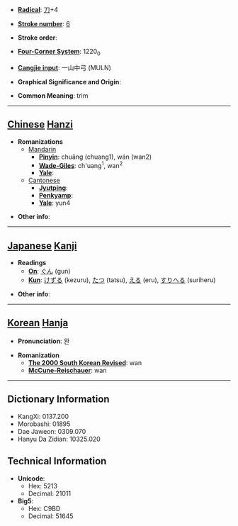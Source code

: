 * '''[[Wiktionary:Chinese radical index| Radical]]''': [[Wiktionary:Chinese radical index 刀|刀]]+4

* '''[[Wiktionary:Chinese total strokes index|Stroke number]]''': [[Wiktionary:Chinese total strokes index 6|6]]

* '''Stroke order''': 

* '''[[Wiktionary:Chinese four corner index|Four-Corner System]]''': 1220<sub>0</sub>

* '''[[Wiktionary:Chinese Cangjie index|Cangjie input]]''': 一山中弓 (MULN)

* '''Graphical Significance and Origin''': 

* '''Common Meaning''': trim

----

== [[Chinese]] [[Hanzi]] ==

* '''Romanizations'''
** [[Mandarin]]
*** '''[[Pinyin]]''': chuāng (chuang1), wán (wan2)
*** '''[[Wade-Giles]]''': ch'uang<sup>1</sup>, wan<sup>2</sup>
*** '''[[Yale]]''': 
**[[Cantonese]]
***'''[[Jyutping]]''':
***'''[[Penkyamp]]''': 
***'''[[Yale]]''': yun4

* '''Other info''': 

----

== [[Japanese]] [[Kanji]] ==

* '''Readings'''
** '''[[On]]''': [[ぐん]] (gun)
** '''[[Kun]]''': [[けずる]] (kezuru), [[たつ]] (tatsu), [[える]] (eru), [[すりへる]] (suriheru)

* '''Other info''':  

----

== [[Korean]] [[Hanja]] ==

* '''Pronunciation''': 완

* '''Romanization'''
** '''[[The 2000 South Korean Revised Romanization|The 2000 South Korean Revised]]''': wan
** '''[[McCune-Reischauer]]''': wan

----

== Dictionary Information ==

* KangXi: 0137.200
* Morobashi: 01895
* Dae Jaweon: 0309.070
* Hanyu Da Zidian: 10325.020

== Technical Information ==

* '''Unicode''':
** Hex: 5213
** Decimal: 21011
* '''Big5''':
** Hex: C9BD
** Decimal: 51645